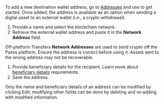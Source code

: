 
[addresses]: https://dashboard.paxos.com/dashboard/addresses
[beneficiary]: /dashboard/travel-rule
[transferring]: /dashboard/transfer
[external-wallet]: /dashboard/transfer#transfer-to-an-external-wallet-or-bank-account

To add a new destination wallet address, go to [Addresses][addresses] and use <ButtonAdd label="⊕︎ Address" /> to get started.
Once added, the address is available as an option when sending a digital asset to an external wallet (i.e., a crypto withdrawal).

<Permissions value="add or delete crypto addresses" />

1. Provide a name and select the blockchain network.
1. Retrieve the external wallet address and paste it in the **Network Address** field.
<Warning>

 Off-platform Transfers
**Network Addresses** are used to send crypto off the Paxos platform.
Ensure the address is correct before using it.
Assets sent to the wrong address may not be recoverable.
</Warning>
1. Provide beneficiary details for the recipient. Learn more about [beneficiary details][beneficiary] requirements.
1. Save the address.

Only the name and beneficiary details of an address can be modified by clicking Edit; modifying other fields can be done by deleting and re-adding with modified information.